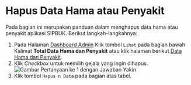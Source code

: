 
# Hapus Data Hama atau Penyakit

Pada bagian ini merupakan panduan dalam menghapus data hama atau penyakit aplikasi SIPBUK. Berikut langkah-langkahnya:

1. Pada Halaman [Dashboard Admin](/admin) Klik tombol `Lihat` pada bagian bawah Kalimat **Total Data Hama dan Penyakit** atau klik halaman berikut [Data Hama dan Penyakit](/admin/pests-deseases).
2. Klik _Checkbox_ untuk memilih gejala yang ingin dihapus.
   <Image
     className="shadow-lg rounded-lg mt-4 border border-gray-200"
     src={deletePestOrDesease}
     width={1080}
     height={720}
     alt="Gambar Pertanyaan ke 1 dengan Jawaban Yakin"
     priority
   />
3. Klik tombol `Hapus n Data` pada bagian atas tabel.
